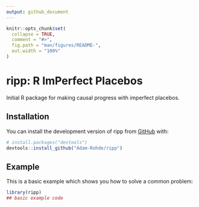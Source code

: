 ```yaml
---
output: github_document
---
```



```r
knitr::opts_chunk$set(
  collapse = TRUE,
  comment = "#>",
  fig.path = "man/figures/README-",
  out.width = "100%"
)
```

# ripp: R ImPerfect Placebos

<!-- badges: start -->
<!-- badges: end -->

Initial R package for making causal progress with imperfect placebos.

## Installation

You can install the development version of ripp from [GitHub](https://github.com/) with:

``` r
# install.packages("devtools")
devtools::install_github("Adam-Rohde/ripp")
```

## Example

This is a basic example which shows you how to solve a common problem:

```r
library(ripp)
## basic example code
```
